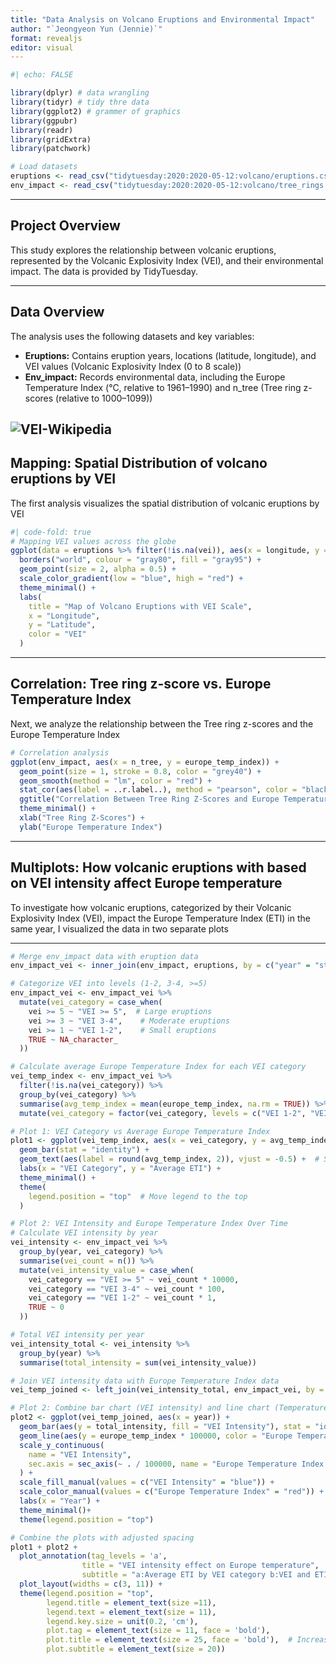 ```yaml
---
title: "Data Analysis on Volcano Eruptions and Environmental Impact"
author: "`Jeongyeon Yun (Jennie)`"
format: revealjs
editor: visual
---
```


```r
#| echo: FALSE

library(dplyr) # data wrangling
library(tidyr) # tidy thre data 
library(ggplot2) # grammer of graphics
library(ggpubr)
library(readr)
library(gridExtra)
library(patchwork)

# Load datasets 
eruptions <- read_csv("tidytuesday:2020:2020-05-12:volcano/eruptions.csv", show_col_types = FALSE)
env_impact <- read_csv("tidytuesday:2020:2020-05-12:volcano/tree_rings.csv", show_col_types = FALSE)

```

------------------------------------------------------------------------

## Project Overview 

This study explores the relationship between volcanic eruptions, represented by the Volcanic Explosivity Index (VEI), and their environmental impact. The data is provided by TidyTuesday.

------------------------------------------------------------------------

## Data Overview

The analysis uses the following datasets and key variables:

-   **Eruptions:** Contains eruption years, locations (latitude, longitude), and VEI values (Volcanic Explosivity Index (0 to 8 scale))
-   **Env_impact:** Records environmental data, including the Europe Temperature Index (°C, relative to 1961–1990) and n_tree (Tree ring z-scores (relative to 1000–1099))

![VEI-Wikipedia](https://upload.wikimedia.org/wikipedia/commons/0/01/VEIfigure_en.svg)
------------------------------------------------------------------------

## Mapping: Spatial Distribution of volcano eruptions by VEI

The first analysis visualizes the spatial distribution of volcanic eruptions by VEI

```r
#| code-fold: true
# Mapping VEI values across the globe
ggplot(data = eruptions %>% filter(!is.na(vei)), aes(x = longitude, y = latitude, color = vei)) +
  borders("world", colour = "gray80", fill = "gray95") +
  geom_point(size = 2, alpha = 0.5) +
  scale_color_gradient(low = "blue", high = "red") +
  theme_minimal() +
  labs(
    title = "Map of Volcano Eruptions with VEI Scale",
    x = "Longitude",
    y = "Latitude",
    color = "VEI"
  )

```

------------------------------------------------------------------------

## Correlation: Tree ring z-score vs. Europe Temperature Index

Next, we analyze the relationship between the Tree ring z-scores and the Europe Temperature Index

```r
# Correlation analysis
ggplot(env_impact, aes(x = n_tree, y = europe_temp_index)) + 
  geom_point(size = 1, stroke = 0.8, color = "grey40") + 
  geom_smooth(method = "lm", color = "red") + 
  stat_cor(aes(label = ..r.label..), method = "pearson", color = "black", size = 4) +
  ggtitle("Correlation Between Tree Ring Z-Scores and Europe Temperature Index") +
  theme_minimal() +
  xlab("Tree Ring Z-Scores") +
  ylab("Europe Temperature Index")
```
---

## Multiplots: How volcanic eruptions with based on VEI intensity affect Europe temperature

To investigate how volcanic eruptions, categorized by their Volcanic Explosivity Index (VEI), impact the Europe Temperature Index (ETI) in the same year, I visualized the data in two separate plots

---
```r
# Merge env_impact data with eruption data
env_impact_vei <- inner_join(env_impact, eruptions, by = c("year" = "start_year"))

# Categorize VEI into levels (1-2, 3-4, >=5)
env_impact_vei <- env_impact_vei %>%
  mutate(vei_category = case_when(
    vei >= 5 ~ "VEI >= 5",  # Large eruptions
    vei >= 3 ~ "VEI 3-4",    # Moderate eruptions
    vei >= 1 ~ "VEI 1-2",    # Small eruptions
    TRUE ~ NA_character_    
  ))

# Calculate average Europe Temperature Index for each VEI category
vei_temp_index <- env_impact_vei %>%
  filter(!is.na(vei_category)) %>%
  group_by(vei_category) %>%
  summarise(avg_temp_index = mean(europe_temp_index, na.rm = TRUE)) %>%
  mutate(vei_category = factor(vei_category, levels = c("VEI 1-2", "VEI 3-4", "VEI >= 5")))

# Plot 1: VEI Category vs Average Europe Temperature Index
plot1 <- ggplot(vei_temp_index, aes(x = vei_category, y = avg_temp_index, fill = vei_category)) +
  geom_bar(stat = "identity") + 
  geom_text(aes(label = round(avg_temp_index, 2)), vjust = -0.5) +  # Show average on top of bars
  labs(x = "VEI Category", y = "Average ETI") +
  theme_minimal() + 
  theme(
    legend.position = "top"  # Move legend to the top
  )

# Plot 2: VEI Intensity and Europe Temperature Index Over Time
# Calculate VEI intensity by year
vei_intensity <- env_impact_vei %>%
  group_by(year, vei_category) %>%
  summarise(vei_count = n()) %>%
  mutate(vei_intensity_value = case_when(
    vei_category == "VEI >= 5" ~ vei_count * 10000,
    vei_category == "VEI 3-4" ~ vei_count * 100,
    vei_category == "VEI 1-2" ~ vei_count * 1,
    TRUE ~ 0
  ))

# Total VEI intensity per year
vei_intensity_total <- vei_intensity %>%
  group_by(year) %>%
  summarise(total_intensity = sum(vei_intensity_value))

# Join VEI intensity data with Europe Temperature Index data
vei_temp_joined <- left_join(vei_intensity_total, env_impact_vei, by = "year")

# Plot 2: Combine bar chart (VEI intensity) and line chart (Temperature Index)
plot2 <- ggplot(vei_temp_joined, aes(x = year)) +
  geom_bar(aes(y = total_intensity, fill = "VEI Intensity"), stat = "identity", alpha = 0.9, linewidth = 10) +
  geom_line(aes(y = europe_temp_index * 100000, color = "Europe Temperature Index"), size = 1) +
  scale_y_continuous(
    name = "VEI Intensity",
    sec.axis = sec_axis(~ . / 100000, name = "Europe Temperature Index (°C)")
  ) +
  scale_fill_manual(values = c("VEI Intensity" = "blue")) +
  scale_color_manual(values = c("Europe Temperature Index" = "red")) +
  labs(x = "Year") +
  theme_minimal()+
  theme(legend.position = "top")

# Combine the plots with adjusted spacing
plot1 + plot2 + 
  plot_annotation(tag_levels = 'a',
                title = "VEI intensity effect on Europe temperature",
                subtitle = "a:Average ETI by VEI category b:VEI and ETI over time")+
  plot_layout(widths = c(3, 11)) +
  theme(legend.position = "top", 
        legend.title = element_text(size =11),
        legend.text = element_text(size = 11),
        legend.key.size = unit(0.2, 'cm'),
        plot.tag = element_text(size = 11, face = 'bold'),
        plot.title = element_text(size = 25, face = 'bold'),  # Increase title size
        plot.subtitle = element_text(size = 20)) 
```

